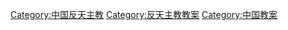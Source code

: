 [[Category:中国反天主教|Category:中国反天主教]]
[[Category:反天主教教案|Category:反天主教教案]]
[[Category:中国教案|Category:中国教案]]